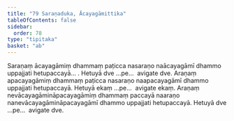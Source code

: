 ```yaml
---
title: "79 Saraṇaduka, Ācayagāmittika"
tableOfContents: false
sidebar:
  order: 78
type: "tipitaka"
basket: "ab"
---
```



<DynamicBreadcrumb />

<Division number="91">

<Paragraph number="250">
Saraṇaṃ ācayagāmiṃ dhammaṃ paṭicca nasaraṇo naācayagāmī dhammo uppajjati hetupaccayā… . Hetuyā dve …pe…  avigate dve.
</Paragraph>

<Paragraph number="251">
Araṇaṃ apacayagāmiṃ dhammaṃ paṭicca nasaraṇo naapacayagāmī dhammo uppajjati hetupaccayā. Hetuyā ekaṃ …pe…  avigate ekaṃ.
</Paragraph>

<Paragraph number="252">
Araṇaṃ nevācayagāmināpacayagāmiṃ dhammaṃ paccayā naaraṇo nanevācayagāmināpacayagāmī dhammo uppajjati hetupaccayā. Hetuyā dve …pe…  avigate dve.
</Paragraph>
</Division>